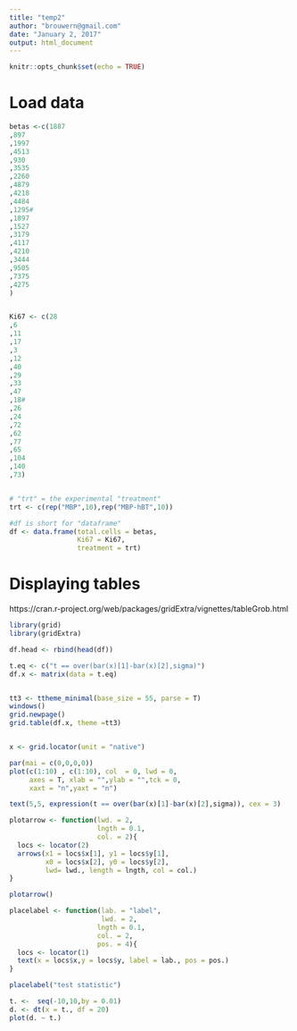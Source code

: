 ```yaml
---
title: "temp2"
author: "brouwern@gmail.com"
date: "January 2, 2017"
output: html_document
---
```


```r
knitr::opts_chunk$set(echo = TRUE)
```

#



# Load data
```r
betas <-c(1887
,897
,1997
,4513
,930
,3535
,2260
,4879
,4218
,4484
,1295#
,1897
,1527
,3179
,4117
,4210
,3444
,9505
,7375
,4275
)


Ki67 <- c(28
,6
,11
,17
,3
,12
,40
,29
,33
,47
,18#
,26
,24
,72
,62
,77
,65
,104
,140
,73)


# "trt" = the experimental "treatment"
trt <- c(rep("MBP",10),rep("MBP-hBT",10))

#df is short for "dataframe"
df <- data.frame(total.cells = betas,
                 Ki67 = Ki67,
                 treatment = trt)

```


# Displaying tables

https://cran.r-project.org/web/packages/gridExtra/vignettes/tableGrob.html

```r

library(grid)
library(gridExtra)

df.head <- rbind(head(df))

t.eq <- c("t == over(bar(x)[1]-bar(x)[2],sigma)")
df.x <- matrix(data = t.eq)


tt3 <- ttheme_minimal(base_size = 55, parse = T)
windows()
grid.newpage()
grid.table(df.x, theme =tt3)



```


```r

x <- grid.locator(unit = "native")
```


```r
par(mai = c(0,0,0,0))
plot(c(1:10) , c(1:10), col  = 0, lwd = 0,
     axes = T, xlab = "",ylab = "",tck = 0,
     xaxt = "n",yaxt = "n")

text(5,5, expression(t == over(bar(x)[1]-bar(x)[2],sigma)), cex = 3)
```


```r
plotarrow <- function(lwd. = 2, 
                      lngth = 0.1,
                      col. = 2){
  locs <- locator(2)
  arrows(x1 = locs$x[1], y1 = locs$y[1], 
         x0 = locs$x[2], y0 = locs$y[2],
         lwd= lwd., length = lngth, col = col.)
}

plotarrow()
```




```r
placelabel <- function(lab. = "label",
                       lwd. = 2, 
                      lngth = 0.1,
                      col. = 2,
                      pos. = 4){
  locs <- locator(1)
  text(x = locs$x,y = locs$y, label = lab., pos = pos.)
}

placelabel("test statistic")
```


```r
t. <-  seq(-10,10,by = 0.01)
d. <- dt(x = t., df = 20)
plot(d. ~ t.)

```



